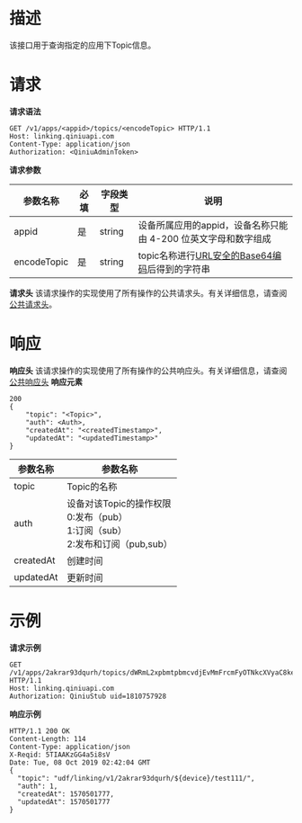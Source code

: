 # 描述
该接口用于查询指定的应用下Topic信息。

# 请求
**请求语法**

```
GET /v1/apps/<appid>/topics/<encodeTopic> HTTP/1.1
Host: linking.qiniuapi.com
Content-Type: application/json
Authorization: <QiniuAdminToken>
```

**请求参数**

|参数名称|必填|字段类型|说明|
|---|---|---|---|
|appid|是|string|设备所属应用的appid，设备名称只能由 4-200 位英文字母和数字组成|
|encodeTopic|是|string|topic名称进行[URL安全的Base64编码](https://developer.qiniu.com/kodo/manual/1231/appendix#1)后得到的字符串|

**请求头**
该请求操作的实现使用了所有操作的公共请求头。有关详细信息，请查阅[公共请求头](https://developer.qiniu.io/linking/api/5269/linking-http-headers)。

# 响应
**响应头**
该请求操作的实现使用了所有操作的公共响应头。有关详细信息，请查阅[公共响应头](https://developer.qiniu.io/linking/api/5269/linking-http-headers)
**响应元素**

```
200 
{
    "topic": "<Topic>", 
    "auth": <Auth>,
	"createdAt": "<createdTimestamp>", 
    "updatedAt": "<updatedTimestamp>"
}
```

|参数名称|参数名称|
|---|---|
|topic|Topic的名称|
|auth|设备对该Topic的操作权限<br>0:发布（pub）<br>1:订阅（sub）<br>2:发布和订阅（pub,sub）|
|createdAt|创建时间|
|updatedAt|更新时间|

# 示例

**请求示例**

```
GET /v1/apps/2akrar93dqurh/topics/dWRmL2xpbmtpbmcvdjEvMmFrcmFyOTNkcXVyaC8ke2RldmljZX0vdGVzdDExMS8= HTTP/1.1
Host: linking.qiniuapi.com
Authorization: QiniuStub uid=1810757928
```

**响应示例**

```
HTTP/1.1 200 OK
Content-Length: 114
Content-Type: application/json
X-Reqid: 5TIAAKzGG4a5i8sV
Date: Tue, 08 Oct 2019 02:42:04 GMT
{
  "topic": "udf/linking/v1/2akrar93dqurh/${device}/test111/",
  "auth": 1,
  "createdAt": 1570501777,
  "updatedAt": 1570501777
}
```
